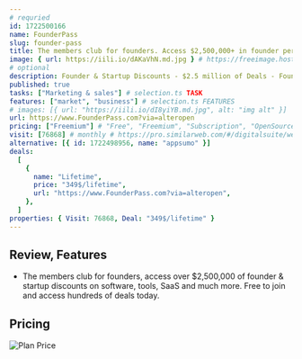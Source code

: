 ```yaml
---
# requried
id: 1722500166
name: FounderPass
slug: founder-pass
title: The members club for founders. Access $2,500,000+ in founder perks & discounts
image: { url: https://iili.io/dAKaVhN.md.jpg } # https://freeimage.host/
# optional
description: Founder & Startup Discounts - $2.5 million of Deals - FounderPass
published: true
tasks: ["Marketing & sales"] # selection.ts TASK
features: ["market", "business"] # selection.ts FEATURES
# images: [{ url: "https://iili.io/dI8yiYB.md.jpg", alt: "img alt" }]
url: https://www.FounderPass.com?via=alteropen
pricing: ["Freemium"] # "Free", "Freemium", "Subscription", "OpenSource", "Paid"
visit: [76868] # monthly # https://pro.similarweb.com/#/digitalsuite/websiteanalysis/home
alternative: [{ id: 1722498956, name: "appsumo" }]
deals:
  [
    {
      name: "Lifetime",
      price: "349$/lifetime",
      url: "https://www.FounderPass.com?via=alteropen",
    },
  ]
properties: { Visit: 76868, Deal: "349$/lifetime" }
---
```


## Review, Features

- The members club for founders, access over $2,500,000 of founder & startup discounts on software, tools, SaaS and much more. Free to join and access hundreds of deals today.

## Pricing

<Img
  src="https://p140.p3.n0.cdn.zight.com/items/bLubWQPQ/7d24d1e0-5491-43c6-8a14-2c77d24e8e14.jpg"
  alt="Plan Price"
/>
